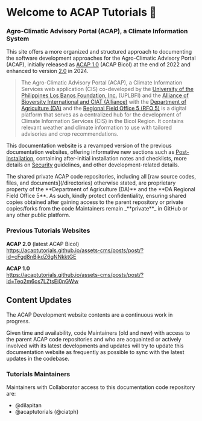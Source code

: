 
# Welcome to ACAP Tutorials 🏡

### Agro-Climatic Advisory Portal (ACAP), a Climate Information System

This site offers a more organized and structured approach to documenting the software development approaches for the Agro-Climatic Advisory Portal (ACAP), initially released as [ACAP 1.0](/changelog/#version-1-acap-10) (ACAP Bicol) at the end of 2022 and enhanced to version [2.0](https://acap-bicol.github.io/) in 2024.

> The Agro-Climatic Advisory Portal (ACAP), a Climate Information Services web application (CIS) co-developed by the [University of the Philippines Los Banos Foundation, Inc.](https://uplbfi.org/) (UPLBFI) and the [Alliance of Bioversity International and CIAT (Alliance)](https://alliancebioversityciat.org/) with the [Department of Agriculture (DA)](https://www.da.gov.ph/) and the [Regional Field Office 5 (RFO 5)](https://bicol.da.gov.ph/) is a digital platform that serves as a centralized hub for the development of Climate Information Services (CIS) in the Bicol Region. It contains relevant weather and climate information to use with tailored advisories and crop recommendations.

This documentation website is a revamped version of the previous documentation websites, offering informative new sections such as [Post-Installation](/post-installation), containing after-initial installation notes and checklists, more details on [Security](/security) guidelines, and other development-related details.

<Callout type="info" emoji="ℹ️">
The shared private ACAP code repositories, including all [raw source codes, files, and documents](/directories) otherwise stated, are proprietary property of the **Department of Agriculture (DA)** and the **DA Regional Field Office 5**. As such, kindly protect confidentiality, ensuring shared copies obtained after gaining access to the parent repository or private copies/forks from the code Maintainers remain _**private**_ in GitHub or any other public platform.
</Callout>

### Previous Tutorials Websites

**ACAP 2.0** (latest ACAP Bicol) <br />
https://acaptutorials.github.io/assets-cms/posts/post/?id=cFgd8nBjkdZ6gNNkktGE

**ACAP 1.0** <br />
https://acaptutorials.github.io/assets-cms/posts/post/?id=Teo2m6os7LZtsEi0nGWw

## Content Updates

The ACAP Development website contents are a continuous work in progress.

Given time and availability, code Maintainers (old and new) with access to the parent ACAP code repositories and who are acquainted or actively involved with its latest developments and updates will try to update this documentation website as frequently as possible to sync with the latest updates in the codebase.

### Tutorials Maintainers

Maintainers with Collaborator access to this documentation code repository are:

- @dilapitan
- @acaptutorials (@ciatph)
